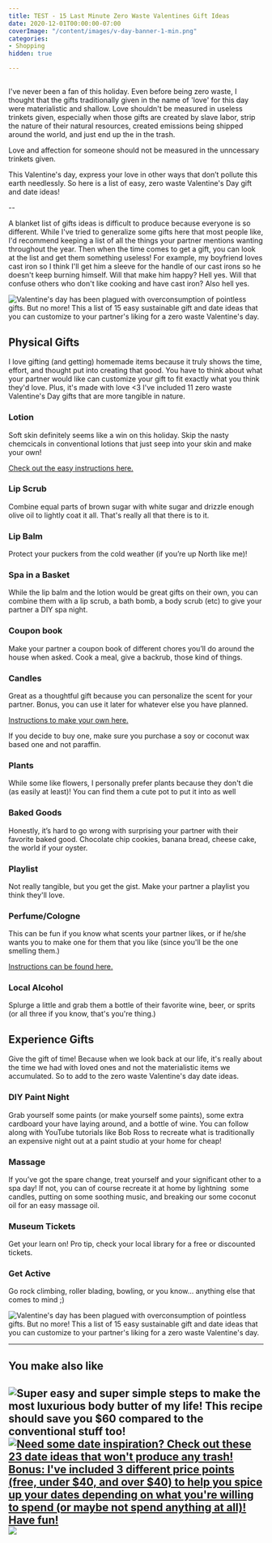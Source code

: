 ```yaml
---
title: TEST - 15 Last Minute Zero Waste Valentines Gift Ideas
date: 2020-12-01T00:00:00-07:00
coverImage: "/content/images/v-day-banner-1-min.png"
categories:
- Shopping
hidden: true

---
```

## 

I've never been a fan of this holiday. Even before being zero waste, I thought that the gifts traditionally given in the name of 'love' for this day were materialistic and shallow. Love shouldn't be measured in useless trinkets given, especially when those gifts are created by slave labor, strip the nature of their natural resources, created emissions being shipped around the world, and just end up the in the trash.

Love and affection for someone should not be measured in the unncessary trinkets given.

This Valentine's day, express your love in other ways that don’t pollute this earth needlessly. So here is a list of easy, zero waste Valentine's Day gift and date ideas!

\--

A blanket list of gifts ideas is difficult to produce because everyone is so different. While I've tried to generalize some gifts here that most people like, I'd recommend keeping a list of all the things your partner mentions wanting throughout the year. Then when the time comes to get a gift, you can look at the list and get them something useless! For example, my boyfriend loves cast iron so I think I'll get him a sleeve for the handle of our cast irons so he doesn't keep burning himself. Will that make him happy? Hell yes. Will that confuse others who don't like cooking and have cast iron? Also hell yes.

![Valentine's day has been plagued with overconsumption of pointless gifts. But no more! This a list of 15 easy sustainable gift and date ideas that you can customize to your partner's liking for a zero waste Valentine's day.](https://i2.wp.com/pforwords.com/wp-content/uploads/2019/02/v-day-banner-1-min.png?fit=1024%2C690)

## Physical Gifts

I love gifting (and getting) homemade items because it truly shows the time, effort, and thought put into creating that good. You have to think about what your partner would like can customize your gift to fit exactly what you think they'd love. Plus, it's made with love <3 I've included 11 zero waste Valentine's Day gifts that are more tangible in nature.

### Lotion

Soft skin definitely seems like a win on this holiday. Skip the nasty chemcicals in conventional lotions that just seep into your skin and make your own!

[Check out the easy instructions here.](https://pforwords.com/3-steps-make-whipped-body-butter/)

### Lip Scrub

Combine equal parts of brown sugar with white sugar and drizzle enough olive oil to lightly coat it all. That's really all that there is to it.

### Lip Balm

Protect your puckers from the cold weather (if you’re up North like me)!

### Spa in a Basket

While the lip balm and the lotion would be great gifts on their own, you can combine them with a lip scrub, a bath bomb, a body scrub (etc) to give your partner a DIY spa night.

### Coupon book

Make your partner a coupon book of different chores you’ll do around the house when asked. Cook a meal, give a backrub, those kind of things.

### Candles

Great as a thoughtful gift because you can personalize the scent for your partner. Bonus, you can use it later for whatever else you have planned.

[Instructions to make your own here.](https://www.artofmanliness.com/articles/diy-chandlery-how-to-make-your-own-candles/)

If you decide to buy one, make sure you purchase a soy or coconut wax based one and not paraffin.

### Plants

While some like flowers, I personally prefer plants because they don't die (as easily at least)! You can find them a cute pot to put it into as well

### Baked Goods

Honestly, it’s hard to go wrong with surprising your partner with their favorite baked good. Chocolate chip cookies, banana bread, cheese cake, the world if your oyster.

### Playlist

Not really tangible, but you get the gist. Make your partner a playlist you think they'll love.

### Perfume/Cologne

This can be fun if you know what scents your partner likes, or if he/she wants you to make one for them that you like (since you'll be the one smelling them.)

[Instructions can be found here.](https://livesimply.me/2014/12/02/diy-homemade-perfume/)

### Local Alcohol

Splurge a little and grab them a bottle of their favorite wine, beer, or sprits (or all three if you know, that's you're thing.)

## Experience Gifts

Give the gift of time! Because when we look back at our life, it's really about the time we had with loved ones and not the materialistic items we accumulated. So to add to the zero waste Valentine's day date ideas.

### DIY Paint Night

Grab yourself some paints (or make yourself some paints), some extra cardboard your have laying around, and a bottle of wine. You can follow along with YouTube tutorials like Bob Ross to recreate what is traditionally an expensive night out at a paint studio at your home for cheap!

### Massage

If you’ve got the spare change, treat yourself and your significant other to a spa day! If not, you can of course recreate it at home by lightning  some candles, putting on some soothing music, and breaking our some coconut oil for an easy massage oil.

### Museum Tickets

Get your learn on! Pro tip, check your local library for a free or discounted tickets.

### Get Active

Go rock climbing, roller blading, bowling, or you know… anything else that comes to mind ;)

![Valentine's day has been plagued with overconsumption of pointless gifts. But no more! This a list of 15 easy sustainable gift and date ideas that you can customize to your partner's liking for a zero waste Valentine's day.](https://i2.wp.com/pforwords.com/wp-content/uploads/2019/02/V-DAY-PIN.jpg-copy-min.png?fit=684%2C1024)

***

## You make also like

## ![Super easy and super simple steps to make the most luxurious body butter of my life! This recipe should save you $60 compared to the conventional stuff too!](images/Whipped-Body-butter-Pin-min-200x300.jpg) [![Need some date inspiration? Check out these 23 date ideas that won't produce any trash! Bonus: I've included 3 different price points (free, under $40, and over $40) to help you spice up your dates depending on what you're willing to spend (or maybe not spend anything at all)! Have fun!](images/date-pin-min-1-200x300.jpg)](https://pforwords.com/23-zero-waste-date-ideas/) ![](images/gift-pin-min-209x300.jpg)